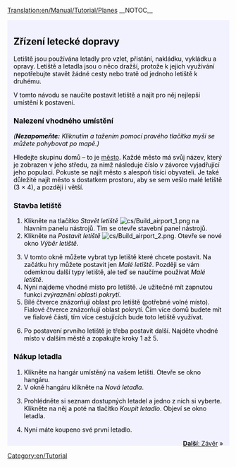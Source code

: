 [[Translation:en/Manual/Tutorial/Planes]]
{{cs/překlad|origin= Tutorial/Planes
|from  = en
|to    = cs
|Percentage = 90
}}
__NOTOC__
{{en/Tabs|5|4
|cs/Manual/Tutorial/Výuka|1. Začínáme<!--
-->|cs/Manual/Tutorial/Výuka/Autobusy|2. Autobusy<!--
-->|cs/Manual/Tutorial/Výuka/Vlaky|3. Vlaky<!--
-->|cs/Manual/Tutorial/Výuka/Letadla|4. Letadla<!--
-->|cs/Manual/Tutorial/Výuka/Závěr|5. Závěr}}
<div style="padding:.5em 1em 1em 1em; border-top:none; background-color:#f1f2fe; color:#000;">
{{cs/Cvičení}}
==Zřízení letecké dopravy==
Letiště jsou používána letadly pro vzlet, přistání, nakládku, vykládku a opravy. Letiště a letadla jsou o něco dražší, protože k jejich využívání nepotřebujte stavět žádné cesty nebo tratě od jednoho letiště k druhému.

V tomto návodu se naučíte postavit letiště a najít pro něj nejlepší umístění k postavení.
{{en/Phototable|[[File:cs/Airport s.png]]|Malé letiště (3 × 4)|none}}

===Nalezení vhodného umístění===
''('''Nezapomeňte:''' Kliknutím a tažením pomocí pravého tlačítka myši se můžete pohybovat po mapě.)''

Hledejte skupinu domů – to je [[en/Manual/Towns|město]]. Každé město má svůj název, který je zobrazen v jeho středu, za nímž následuje číslo v závorce vyjadřující jeho populaci. Pokuste se najít město s alespoň tisíci obyvateli. Je také důležité najít město s dostatkem prostoru, aby se sem vešlo malé letiště (3 × 4), a později i větší.

===Stavba letiště===
# Klikněte na tlačítko ''Stavět letiště'' [[File:cs/Build airport 1.png]] na hlavním panelu nástrojů. Tím se otevře stavební panel nástrojů.
# Klikněte na ''Postavit letiště'' [[File:cs/Build airport 2.png]]. Otevře se nové okno ''Výběr letiště''.
{{en/Phototable|[[File:cs/Select airport.png|Výběr letiště]]|Výběr typu letiště|6=:}}
<ol start="3">
<li> V tomto okně můžete vybrat typ letiště které chcete postavit. Na začátku hry můžete postavit jen ''Malé letiště''. Později se vám odemknou další typy letiště, ale teď se naučíme používat ''Malé letiště''.
<li> Nyní najdeme vhodné místo pro letiště. Je užitečné mít zapnutou funkci ''zvýraznění oblasti pokrytí''.
<li> Bílé čtverce znázorňují oblast pro letiště (potřebné volné místo). Fialové čtverce znázorňují oblast pokrytí. Čím více domů budete mít ve fialové části, tím více cestujících bude toto letiště využívat.
</ol>
{{en/Phototable|[[File:cs/Airport location.png|Umístění letiště]]|Vhodné místo pro letiště.|6=:}}
<ol start="6">
<li>Po postavení prvního letiště je třeba postavit další. Najděte vhodné místo v dalším městě a zopakujte kroky 1 až 5.
</ol>

===Nákup letadla===
# Klikněte na hangár umístěný na vašem letišti. Otevře se okno hangáru.
# V okně hangáru klikněte na ''Nová letadla''.
{{en/Phototable|[[File:cs/Aircraft hangar.png|Uvnitř hangáru…]]|Okno hangáru a okno ''Nové letadlo''|none|6=:}}
<ol start="3">
<li> Prohlédněte si seznam dostupných letadel a jedno z nich si vyberte. Klikněte na něj a poté na tlačítko ''Koupit letadlo''. Objeví se okno letadla.
</ol>
{{en/Phototable|[[File:cs/Aircraft window.png|Okno letadla]]|Okno letadla|6=:}}
<ol start="4">
<li> Nyní máte koupeno své první letadlo.
</ol>
<span style="float: right">[[cs/Manual/Tutorial/Výuka/Závěr|'''Další''': Závěr]] &raquo;</span>
</div>
[[Category:en/Tutorial]]